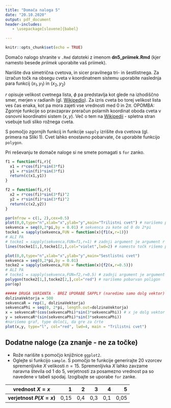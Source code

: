 ```yaml
---
title: "Domača naloga 5"
date: "20.10.2020"
output: pdf_document
header-includes:
   - \usepackage[slovene]{babel}

---
```


    
```r
knitr::opts_chunk$set(echo = TRUE)
```

Domačo nalogo shranite v `.Rmd` datoteki z imenom **dn5_priimek.Rmd** (kjer namesto besede *priimek* uporabite vaš priimek).

Narišite dva simetrična cvetova, in sicer pravilnega tri- in šestlistnega.
Za izračun točk na obsegu cveta v koordinatnem sistemu uporabite naslednja para funkcij $(x_1, y_1)$ in $(x_2, y_2)$
\begin{align*}
x_1(r, \phi) = & r \cos(\phi) sin(3 \phi), &
x_2(r, \phi) = & r \cos(\phi) sin(3 \phi)^2, \\
y_1(r, \phi) = & r \sin(\phi) sin(3 \phi) , &
y_2(r, \phi) = & r \sin(\phi) sin(3 \phi)^2.
\end{align*}

$r$ opisuje velikost cvetnega lista, $\phi$ pa predstavlja kot glede na izhodiščno smer, merjen v radianih (gl. [Wikipedio](https://en.wikipedia.org/wiki/Radian)). Za izris cveta bo torej velikost lista ves čas enaka, kot pa mora zajeti vse vrednosti med 0 in $2\pi$. OPOMBA: Zgornje funkcije so pravzaprav preračun polarnih koordinat oboda cveta v osnovni koordinatni sistem $(x,y)$. Več o tem na [Wikipedii](https://en.wikipedia.org/wiki/Polar_coordinate_system) - spletna stran vsebuje tudi sliko rožnega cveta.

S pomočjo zgornjih funkcij in funkcije `sapply` izrišite dva cvetova (gl. primera na Sliki 1). Cvet lahko enostavno pobarvate, če uporabite funkcijo `polygon`.

Pri reševanju te domače naloge si ne smete pomagati s `for` zanko.


```r
f1 = function(fi,r){
  x1 = r*cos(fi)*sin(3*fi)
  y1 = r*sin(fi)*sin(3*fi)
  return(c(x1,y1))
} 

f2 = function(fi,r){
  x2 = r*cos(fi)*sin(3*fi)^2
  y2 = r*sin(fi)*sin(3*fi)^2
  return(c(x2,y2))
} 

par(mfrow = c(1, 2),cex=0.5)
plot(0,0,type="n",xlab="x",ylab="y",main="Trilistni cvet") # narišemo prazen graf
sekvenca = seq(0,2*pi,by = 0.01) # sekvenca za kote od 0 do 2*pi
tocke1 = sapply(sekvenca,FUN = function(x){f1(x,r=1)})
# ALI PA
# tocke1 = sapply(sekvenca,FUN=f1,r=1) # zadnji argument je argument r funkcije f1
lines(tocke1[1,],tocke1[2,],col="violet",lwd=2) # namesto točk rišemo povezave med njimi

plot(0,0,type="n",xlab="x",ylab="y",main="Sestlistni cvet")
sekvenca = seq(0,2*pi,by = 0.01)
tocke2 = sapply(sekvenca,FUN = function(x){f2(x,r=0.5)})
# ALI PA
# tocke1 = sapply(sekvenca,FUN=f2,r=0.5) # zadnji argument je argument r funkcije f1
polygon(tocke2[1,],tocke2[2,],col="red") # narišemo pobarvan poligon
par(op)

##### DRUGA VARIANTA - BREZ UPORABE SAPPLY (naredimo samo dolg vektor)
dolzinaVektorja = 500
sekvencaR = rep(1, dolzinaVektorja)
sekvencaPhi = seq(0, 2*pi, length.out=dolzinaVektorja)
x = sekvencaR*(cos(sekvencaPhi)*sin(3*sekvencaPhi)) # x je dolg vektor
y = sekvencaR*(sin(sekvencaPhi)*sin(3*sekvencaPhi))
#narišemo graf, type določi, da gre za črte
plot(x,y, type="l", col="red", lwd=4, main = "Trilistni cvet")

```


## Dodatne naloge (za znanje - ne za točke)

* Rože narišite s pomočjo knjižnice  `ggplot2`.
* Oglejte si funkcijo `sample`. S pomočjo te funkcije generirajte 20 vzorcev spremenljivke $X$ velikosti $n=15$. Spremenljivka $X$ lahko zavzame naravna števila od 1 do 5, verjetnosti za posamezno vrednost pa so navedene v tabeli spodaj. Izogibajte se uporabe `for` zanke.

**vrednost $X=x$** | 1 | 2 | 3 | 4 | 5 
--- | ---:| ---:| ---:| ---:| ---:
**verjetnost $P(X=x)$** | 0,15 | 0,4 | 0,3 | 0,1 | 0,05



